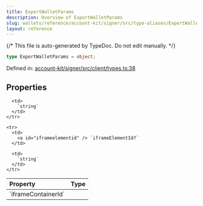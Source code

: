 ```yaml
---
title: ExportWalletParams
description: Overview of ExportWalletParams
slug: wallets/reference/account-kit/signer/src/type-aliases/ExportWalletParams
layout: reference
---
```


{/* This file is auto-generated by TypeDoc. Do not edit manually. */}

```ts
type ExportWalletParams = object;
```

Defined in: [account-kit/signer/src/client/types.ts:38](https://github.com/alchemyplatform/aa-sdk/blob/9f926c402d1661309abbf8eae8431e52e8c5e53f/account-kit/signer/src/client/types.ts#L38)

## Properties

<table>
  <thead>
    <tr>
      <th align="left">Property</th>
      <th align="left">Type</th>
    </tr>
  </thead>

  <tbody>
    <tr>
      <td>
        <a id="iframecontainerid" /> `iframeContainerId`
      </td>

      <td>
        `string`
      </td>
    </tr>

    <tr>
      <td>
        <a id="iframeelementid" /> `iframeElementId?`
      </td>

      <td>
        `string`
      </td>
    </tr>

  </tbody>
</table>
